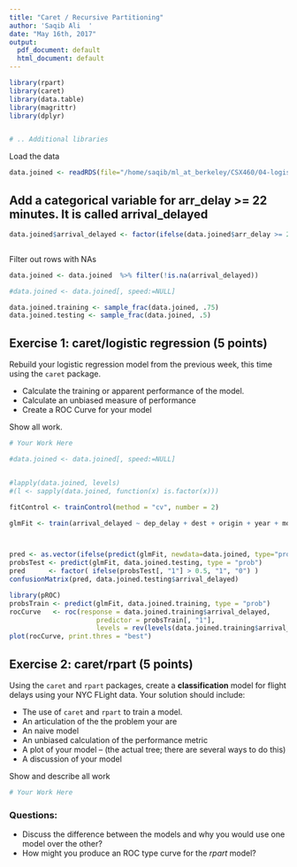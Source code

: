 ```yaml
---
title: "Caret / Recursive Partitioning"
author: 'Saqib Ali  '
date: "May 16th, 2017"
output:
  pdf_document: default
  html_document: default
---
```


```r
library(rpart)
library(caret)
library(data.table)
library(magrittr)
library(dplyr)


# .. Additional libraries
```


Load the data

```r
data.joined <- readRDS(file="/home/saqib/ml_at_berkeley/CSX460/04-logistic-regression/04-exercise-nycflights-logistic/flightdata.Rda")


```


## Add a categorical variable for  arr_delay >= 22 minutes. It is called arrival_delayed  

```r
data.joined$arrival_delayed <- factor(ifelse(data.joined$arr_delay >= 22, 1,0))



```



Filter out rows with NAs

```r

data.joined <- data.joined  %>% filter(!is.na(arrival_delayed))   

#data.joined <- data.joined[, speed:=NULL]

data.joined.training <- sample_frac(data.joined, .75)
data.joined.testing <- sample_frac(data.joined, .5)
```


## Exercise 1: caret/logistic regression (5 points)

Rebuild your logistic regression model from the previous week, this time using the `caret` package. 

- Calculate the training or apparent performance of the model. 
- Calculate an unbiased measure of performance 
- Create a ROC Curve for your model

Show all work.

```r
# Your Work Here

#data.joined <- data.joined[, speed:=NULL]


#lapply(data.joined, levels)
#(l <- sapply(data.joined, function(x) is.factor(x)))

fitControl <- trainControl(method = "cv", number = 2)

glmFit <- train(arrival_delayed ~ dep_delay + dest + origin + year + month + day + hour + sched_dep_time + sched_arr_time + carrier + distance + year.pl + type  + engines + seats + engine + temp + dewp + humid + wind_dir + wind_speed + wind_gust +precip + pressure + visib + lat + lon + alt + tz  + lat.dest + lon.dest + alt.dest + tz.dest, data=data.joined, method = "glm", trControl = fitControl)




```


```r

pred <- as.vector(ifelse(predict(glmFit, newdata=data.joined, type="prob")[,"1"]<.5, 0, 1))
probsTest <- predict(glmFit, data.joined.testing, type = "prob")
pred      <- factor( ifelse(probsTest[, "1"] > 0.5, "1", "0") )
confusionMatrix(pred, data.joined.testing$arrival_delayed)


```

```r
library(pROC)
probsTrain <- predict(glmFit, data.joined.training, type = "prob")
rocCurve   <- roc(response = data.joined.training$arrival_delayed,
                      predictor = probsTrain[, "1"],
                      levels = rev(levels(data.joined.training$arrival_delayed)))
plot(rocCurve, print.thres = "best")

```

## Exercise 2: caret/rpart (5 points)

Using the `caret` and `rpart` packages, create a **classification** model for flight delays using your NYC FLight data. Your solution should include:

- The use of `caret` and `rpart` to train a model.
- An articulation of the the problem your are 
- An naive model
- An unbiased calculation of the performance metric
- A plot of your model -- (the actual tree; there are several ways to do this)
- A discussion of your model 



Show and describe all work

```r
# Your Work Here
```


### Questions:

- Discuss the difference between the models and why you would use one model over the other?
- How might you produce an ROC type curve for the *rpart* model? 
